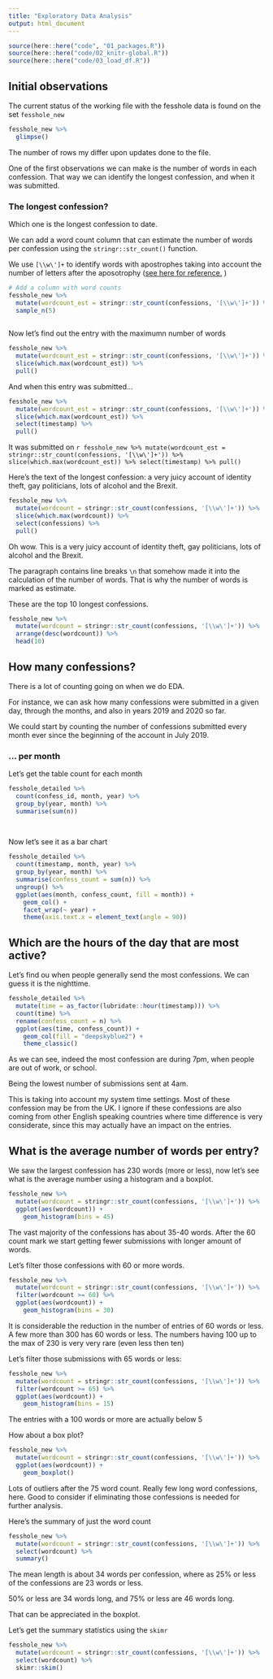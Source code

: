 ```yaml
---
title: "Exploratory Data Analysis"
output: html_document
---
```


```r
source(here::here("code", "01_packages.R"))
source(here::here("code/02_knitr-global.R"))
source(here::here("code/03_load_df.R"))
```

## Initial observations

The current status of the working file with the fesshole data is found on the set `fesshole_new`

```r
fesshole_new %>% 
  glimpse()
```

The number of rows my differ upon updates done to the file.

One of the first observations we can make is the number of words in each confession.  That way we
can identify the longest confession, and when it was submitted.

### The longest confession?

Which one is the longest confession to date.

We can add a word count column that can estimate the number of words per confession using the
`stringr::str_count()` function.

We use `[\\w\']+` to identify words with apostrophes taking into account the number of letters 
after the aposotrophy ([see here for reference.](https://stackoverflow.com/questions/8920145/count-the-number-of-all-words-in-a-string) )

```r
# Add a column with word counts
fesshole_new %>% 
  mutate(wordcount_est = stringr::str_count(confessions, '[\\w\']+')) %>% 
  sample_n(5)
  
```


Now let's find out the entry with the maximumn number of words

```r
fesshole_new %>% 
  mutate(wordcount_est = stringr::str_count(confessions, '[\\w\']+')) %>% 
  slice(which.max(wordcount_est)) %>% 
  pull()
```

And when this entry was submitted...


```r
fesshole_new %>% 
  mutate(wordcount_est = stringr::str_count(confessions, '[\\w\']+')) %>% 
  slice(which.max(wordcount_est)) %>% 
  select(timestamp) %>% 
  pull()

```

It was submitted on `r fesshole_new %>% mutate(wordcount_est = stringr::str_count(confessions, '[\\w\']+')) %>% slice(which.max(wordcount_est)) %>% select(timestamp) %>% pull()`

Here's the text of the longest confession: a very juicy account of identity theft, gay politicians, lots of alcohol and the Brexit.

```r
fesshole_new %>% 
  mutate(wordcount = stringr::str_count(confessions, '[\\w\']+')) %>% 
  slice(which.max(wordcount)) %>% 
  select(confessions) %>% 
  pull()

```

Oh wow. This is a very juicy account of identity theft, gay politicians, lots of alcohol and the Brexit.

The paragraph contains line breaks `\n` that somehow made it into the calculation of the number of words.
That is why the number of words is marked as estimate.

These are the top 10 longest confessions.

```r
fesshole_new %>% 
  mutate(wordcount = stringr::str_count(confessions, '[\\w\']+')) %>% 
  arrange(desc(wordcount)) %>% 
  head(10)
```

## How many confessions?

There is a lot of counting going on when we do EDA.

For instance, we can ask how many confessions were submitted in a given day, through the months, and also in 
years 2019 and 2020 so far.

We could start by counting the number of confessions submitted every month ever since the beginning of the 
account in July 2019.

### ... per month

Let's get the table count for each month

```r
fesshole_detailed %>% 
  count(confess_id, month, year) %>% 
  group_by(year, month) %>% 
  summarise(sum(n))
  
  
```

Now let's see it as a bar chart

```r
fesshole_detailed %>% 
  count(timestamp, month, year) %>% 
  group_by(year, month) %>% 
  summarise(confess_count = sum(n)) %>% 
  ungroup() %>% 
  ggplot(aes(month, confess_count, fill = month)) + 
    geom_col() +
    facet_wrap(~ year) +
    theme(axis.text.x = element_text(angle = 90)) 

```

## Which are the hours of the day that are most active?

Let's find ou when people generally send the most confessions.  We can guess it  is the nighttime.


```r
fesshole_detailed %>% 
  mutate(time = as_factor(lubridate::hour(timestamp))) %>% 
  count(time) %>% 
  rename(confess_count = n) %>% 
  ggplot(aes(time, confess_count)) + 
    geom_col(fill = "deepskyblue2") +
    theme_classic()


```

As we can see, indeed the most confession are during 7pm, when people are out of work, or school.

Being the lowest number of submissions sent at 4am.

This is taking into account my system time settings.  Most of these confession may be from the UK.
I ignore if these confessions are also coming from other English speaking countries where time difference
is very considerate, since this may actually have an impact on the entries.

## What is the average number of words per entry?

We saw the largest confession has 230 words (more or less),  now let's see what is the average 
number using a histogram and a boxplot.

```r
fesshole_new %>% 
  mutate(wordcount = stringr::str_count(confessions, '[\\w\']+')) %>% 
  ggplot(aes(wordcount)) + 
    geom_histogram(bins = 45)

```

The vast majority of the confessions has about 35-40 words.  After the 60 count mark we start getting 
fewer submissions with longer amount of words.

Let's filter those confessions with 60 or more words.

```r
fesshole_new %>% 
  mutate(wordcount = stringr::str_count(confessions, '[\\w\']+')) %>% 
  filter(wordcount >= 60) %>% 
  ggplot(aes(wordcount)) + 
    geom_histogram(bins = 30)
```

It is considerable the reduction in the number of entries of 60 words or less.  A few more than 300 has 60 words or less.  The numbers having 100 up to the max of 230 is very very rare (even less then ten)

Let's filter those submissions with 65 words or less:

```r
fesshole_new %>% 
  mutate(wordcount = stringr::str_count(confessions, '[\\w\']+')) %>% 
  filter(wordcount >= 65) %>% 
  ggplot(aes(wordcount)) + 
    geom_histogram(bins = 15)
```
The entries with a 100 words or more are actually below 5

How about a box plot?

```r
fesshole_new %>% 
  mutate(wordcount = stringr::str_count(confessions, '[\\w\']+')) %>% 
  ggplot(aes(wordcount)) + 
    geom_boxplot()
```

Lots of outliers after the 75 word count.  Really few long word confessions, here. Good to consider
if eliminating those confessions is needed for further analysis.

Here's the summary of just the word count

```r
fesshole_new %>% 
  mutate(wordcount = stringr::str_count(confessions, '[\\w\']+')) %>% 
  select(wordcount) %>% 
  summary() 
```

The mean length is about 34 words per confession, where as 25% or less of the confessions are
23 words or less.

50% or less are 34 words long, and 75% or less are 46 words long. 

That can be appreciated in the boxplot.

Let's get the summary statistics using the `skimr`


```r
fesshole_new %>% 
  mutate(wordcount = stringr::str_count(confessions, '[\\w\']+')) %>% 
  select(wordcount) %>% 
  skimr::skim()

```













